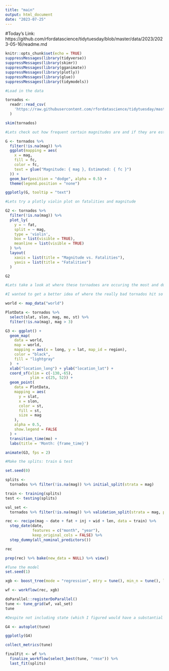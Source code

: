 ```yaml
---
title: "main"
output: html_document
date: "2023-07-25"
---
```


#Today's Link: https://github.com/rfordatascience/tidytuesday/blob/master/data/2023/2023-05-16/readme.md

```r
knitr::opts_chunk$set(echo = TRUE)
suppressMessages(library(tidyverse))
suppressMessages(library(skimr))
suppressMessages(library(gganimate))
suppressMessages(library(plotly))
suppressMessages(library(glue))
suppressMessages(library(tidymodels))
```

```r
#Load in the data

tornados <-
  readr::read_csv(
    'https://raw.githubusercontent.com/rfordatascience/tidytuesday/master/data/2023/2023-05-16/tornados.csv'
  )

skim(tornados)
```

```r
#Lets check out how frequent certain magnitudes are and if they are estimated

G <- tornados %>%
  filter(!is.na(mag)) %>%
  ggplot(mapping = aes(
    x = mag,
    fill = fc,
    color = fc,
    text = glue("Magnitude: { mag }, Estimated: { fc }")
  )) +
  geom_bar(position = "dodge", alpha = 0.5) +
  theme(legend.position = "none")

ggplotly(G, tooltip = "text")
```

```r
#Lets try a plotly violin plot on fatalities and magnitude

G2 <- tornados %>%
  filter(!is.na(mag)) %>%
  plot_ly(
    y = ~ fat,
    split = ~ mag,
    type = 'violin',
    box = list(visible = TRUE),
    meanline = list(visible = TRUE)
  ) %>%
  layout(
    xaxis = list(title = "Magnitude vs. Fatalities"),
    yaxis = list(title = "Fatalities")
  )

G2
```

```r
#Lets take a look at where these tornadoes are occuring the most and during what times of year

#I wanted to get a better idea of where the really bad tornados hit so I filtered out anything below a magnitude 3

world <- map_data("world")

PlotData <- tornados %>%
  select(slat, slon, mag, mo, st) %>%
  filter(!is.na(mag), mag > 3)

G3 <- ggplot() +
  geom_map(
    data = world,
    map = world,
    mapping = aes(x = long, y = lat, map_id = region),
    color = "black",
    fill = "lightgray"
  )  +
  xlab("location_long") + ylab("location_lat") +
  coord_sf(xlim = c(-130,-65),
           ylim = c(25, 52)) +
  geom_point(
    data = PlotData,
    mapping = aes(
      y = slat,
      x = slon,
      color = st,
      fill = st,
      size = mag
    ),
    alpha = 0.5,
    show.legend = FALSE
  ) +
  transition_time(mo) +
  labs(title = 'Month: {frame_time}')

animate(G3, fps = 2)

```

```r
#Make the splits: train & test

set.seed(0)

splits <-
  tornados %>% filter(!is.na(mag)) %>% initial_split(strata = mag)

train <- training(splits)
test <- testing(splits)

val_set <-
  tornados %>% filter(!is.na(mag)) %>% validation_split(strata = mag, prop = 0.80)

rec <- recipe(mag ~ date + fat + inj + wid + len, data = train) %>%
  step_date(date,
            features = c("month", "year"),
            keep_original_cols = FALSE) %>%
  step_dummy(all_nominal_predictors())

rec

prep(rec) %>% bake(new_data = NULL) %>% view()
```

```r
#Tune the model
set.seed(1)

xgb <- boost_tree(mode = "regression", mtry = tune(), min_n = tune(), learn_rate = 0.01) 

wf <- workflow(rec, xgb)  

doParallel::registerDoParallel()
tune <- tune_grid(wf, val_set)
tune
```
```r
#Despite not including state (which I figured would have a substantial impact), we still managed a best RMSE of about 0.8

G4 <- autoplot(tune)

ggplotly(G4)

collect_metrics(tune)

finalFit <- wf %>%
  finalize_workflow(select_best(tune, "rmse")) %>%
  last_fit(splits)
```
